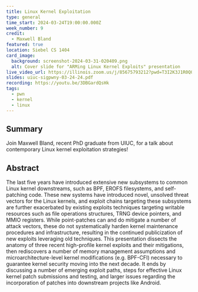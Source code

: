 ```yaml
---
title: Linux Kernel Exploitation
type: general
time_start: 2024-03-24T19:00:00.000Z
week_number: 9
credit:
  - Maxwell Bland
featured: true
location: Siebel CS 1404
card_image:
  background: screenshot-2024-03-31-020409.png
  alt: Cover slide for "ARMing Linux Kernel Exploits" presentation
live_video_url: https://illinois.zoom.us/j/85675793212?pwd=T3I2K3J1R0Q0aHo2UFQ2Wkk5ODNPZz09
slides: uiuc-sigpwny-03-24-24.pdf
recording: https://youtu.be/3DBGardQsHk
tags:
  - pwn
  - kernel
  - linux
---
```

## Summary
Join Maxwell Bland, recent PhD graduate from UIUC, for a talk about contemporary Linux kernel exploitation strategies!

## Abstract 
The last five years have introduced extensive new subsystems to common Linux kernel downstreams, such as BPF, EROFS filesystems, and self-patching code. These new systems have introduced novel, unsolved threat vectors for the Linux kernels, and exploit chains targeting these subsystems are further exacerbated by existing exploits techniques targeting writable resources such as file operations structures, TRNG device pointers, and MMIO registers. While point-patches can and do mitigate a number of attack vectors, these do not systematically harden kernel maintenance procedures and infrastructure, resulting in the continued publicization of new exploits leveraging old techniques. This presentation dissects the anatomy of three recent high-profile kernel exploits and their mitigations, then rediscovers a number of memory management assumptions and microarchitecture-level kernel modifications (e.g. BPF-CFI) necessary to guarantee kernel security moving into the next decade. It ends by discussing a number of emerging exploit paths, steps for effective Linux kernel patch submissions and testing, and larger issues regarding the incorporation of patches into downstream projects like Android.